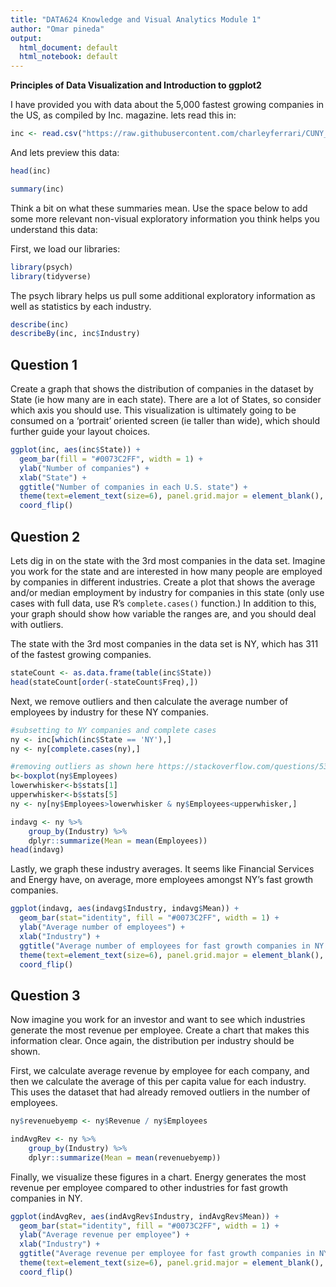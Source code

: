 ```yaml
---
title: "DATA624 Knowledge and Visual Analytics Module 1"
author: "Omar pineda"
output:
  html_document: default
  html_notebook: default
---
```


**Principles of Data Visualization and Introduction to ggplot2**

I have provided you with data about the 5,000 fastest growing companies in the US, as compiled by Inc. magazine. lets read this in:

```r

inc <- read.csv("https://raw.githubusercontent.com/charleyferrari/CUNY_DATA_608/master/module1/Data/inc5000_data.csv", header= TRUE)

```

And lets preview this data:

```r

head(inc)

```
```r

summary(inc)

```

Think a bit on what these summaries mean. Use the space below to add some more relevant non-visual exploratory information you think helps you understand this data:

First, we load our libraries:

```r
library(psych)
library(tidyverse)
```


The psych library helps us pull some additional exploratory information as well as statistics by each industry.

```r
describe(inc)
describeBy(inc, inc$Industry)
```

## Question 1

Create a graph that shows the distribution of companies in the dataset by State (ie how many are in each state). There are a lot of States, so consider which axis you should use. This visualization is ultimately going to be consumed on a 'portrait' oriented screen (ie taller than wide), which should further guide your layout choices.

```r
ggplot(inc, aes(inc$State)) +
  geom_bar(fill = "#0073C2FF", width = 1) +
  ylab("Number of companies") +
  xlab("State") +
  ggtitle("Number of companies in each U.S. state") +
  theme(text=element_text(size=6), panel.grid.major = element_blank(), panel.grid.minor = element_blank(),panel.background = element_blank(), axis.line = element_line(colour = "black")) +
  coord_flip()
```

## Question 2

Lets dig in on the state with the 3rd most companies in the data set. Imagine you work for the state and are interested in how many people are employed by companies in different industries. Create a plot that shows the average and/or median employment by industry for companies in this state (only use cases with full data, use R's `complete.cases()` function.) In addition to this, your graph should show how variable the ranges are, and you should deal with outliers.

The state with the 3rd most companies in the data set is NY, which has 311 of the fastest growing companies.

```r
stateCount <- as.data.frame(table(inc$State))
head(stateCount[order(-stateCount$Freq),])
```

Next, we remove outliers and then calculate the average number of employees by industry for these NY companies. 

```r
#subsetting to NY companies and complete cases
ny <- inc[which(inc$State == 'NY'),]
ny <- ny[complete.cases(ny),]

#removing outliers as shown here https://stackoverflow.com/questions/53201016/remove-outliers-in-r-very-easy
b<-boxplot(ny$Employees)
lowerwhisker<-b$stats[1]
upperwhisker<-b$stats[5]
ny <- ny[ny$Employees>lowerwhisker & ny$Employees<upperwhisker,]

indavg <- ny %>%
    group_by(Industry) %>%
    dplyr::summarize(Mean = mean(Employees))
head(indavg)
```

Lastly, we graph these industry averages. It seems like Financial Services and Energy have, on average, more employees amongst NY's fast growth companies.

```r
ggplot(indavg, aes(indavg$Industry, indavg$Mean)) +
  geom_bar(stat="identity", fill = "#0073C2FF", width = 1) +
  ylab("Average number of employees") +
  xlab("Industry") +
  ggtitle("Average number of employees for fast growth companies in NY by industry") +
  theme(text=element_text(size=6), panel.grid.major = element_blank(), panel.grid.minor = element_blank(),panel.background = element_blank(), axis.line = element_line(colour = "black")) +
  coord_flip()
```

## Question 3

Now imagine you work for an investor and want to see which industries generate the most revenue per employee. Create a chart that makes this information clear. Once again, the distribution per industry should be shown.

First, we calculate average revenue by employee for each company, and then we calculate the average of this per capita value for each industry. This uses the dataset that had already removed outliers in the number of employees.

```r
ny$revenuebyemp <- ny$Revenue / ny$Employees

indAvgRev <- ny %>%
    group_by(Industry) %>%
    dplyr::summarize(Mean = mean(revenuebyemp))
```

Finally, we visualize these figures in a chart. Energy generates the most revenue per employee compared to other industries for fast growth companies in NY.

```r
ggplot(indAvgRev, aes(indAvgRev$Industry, indAvgRev$Mean)) +
  geom_bar(stat="identity", fill = "#0073C2FF", width = 1) +
  ylab("Average revenue per employee") +
  xlab("Industry") +
  ggtitle("Average revenue per employee for fast growth companies in NY by industry") +
  theme(text=element_text(size=6), panel.grid.major = element_blank(), panel.grid.minor = element_blank(),panel.background = element_blank(), axis.line = element_line(colour = "black")) +
  coord_flip()
```
